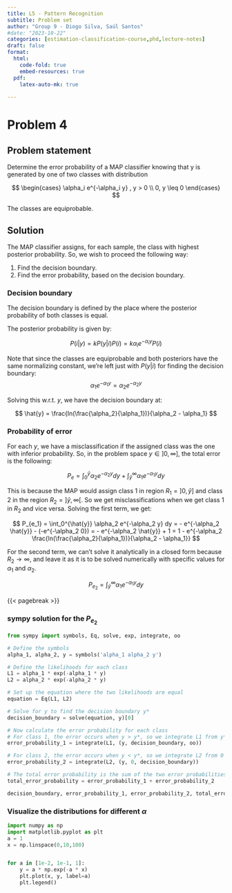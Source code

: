 ```yaml
---
title: L5 - Pattern Recognition
subtitle: Problem set
author: "Group 9 - Diogo Silva, Saúl Santos"
#date: "2023-10-22"
categories: [estimation-classification-course,phd,lecture-notes]
draft: false
format:
  html:
    code-fold: true
    embed-resources: true
  pdf:
    latex-auto-mk: true
  
---
```



# Problem 4

## Problem statement

Determine the error probability of a MAP classifier knowing that y is generated by one of two classes with distribution

$$
\begin{cases}
    \alpha_i e^{-\alpha_i y} , y > 0 \\
    0, y \leq 0
\end{cases}
$$

The classes are equiprobable.

## Solution

The MAP classifier assigns, for each sample, the class with highest posterior probability. So, we wish to proceed the following way:

1. Find the decision boundary.
2. Find the error probability, based on the decision boundary.

### Decision boundary

The decision boundary is defined by the place where the posterior probability of both classes is equal.

The posterior probability is given by:

$$
P(i|y) = k P(y|i) P(i) = k \alpha_i e^{-\alpha_i y} P(i)
$$

Note that since the classes are equiprobable and both posteriors have the same normalizing constant, we're left just with $P(y|i)$ for finding the decision boundary:
$$
\alpha_1 e^{-\alpha_1 y} = \alpha_2 e^{-\alpha_2 y}
$$

Solving this w.r.t. $y$, we have the decision boundary at:

$$
\hat{y} = \frac{ln(\frac{\alpha_2}{\alpha_1})}{\alpha_2 - \alpha_1}
$$

### Probability of error

For each $y$, we have a misclassification if the assigned class was the one with inferior probability. So, in the problem space $y \in ]0, \infty]$, the total error is the following:

$$
P_e = \int_0^{\hat{y}} \alpha_2 e^{-\alpha_2 y} dy + \int_{\hat{y}}^{\infty} \alpha_1 e^{-\alpha_1 y} dy
$$

This is because the MAP would assign class 1 in region $R_1= ]0, \hat{y}]$ and class 2 in the region $R_2=]\hat{y}, \infty[$. So we get misclassifications when we get class 1 in $R_2$ and vice versa.
Solving the first term, we get:

$$
P_{e_1} =
\int_0^{\hat{y}} \alpha_2 e^{-\alpha_2 y} dy =
- e^{-\alpha_2 \hat{y}} - (-e^{-\alpha_2 0}) =
- e^{-\alpha_2 \hat{y}} + 1 =
1 - e^{-\alpha_2 \frac{ln(\frac{\alpha_2}{\alpha_1})}{\alpha_2 - \alpha_1}}
$$

For the second term, we can't solve it analytically in a closed form because $R_2 \rightarrow \infty$, and leave it as it is to be solved numerically with specific values for $\alpha_1$ and $\alpha_2$.

$$
P_{e_2} =
\int_{\hat{y}}^{\infty} \alpha_1 e^{-\alpha_1 y} dy
$$

{{< pagebreak >}}


### sympy solution for the $P_{e_2}$

```python
from sympy import symbols, Eq, solve, exp, integrate, oo

# Define the symbols
alpha_1, alpha_2, y = symbols('alpha_1 alpha_2 y')

# Define the likelihoods for each class
L1 = alpha_1 * exp(-alpha_1 * y)
L2 = alpha_2 * exp(-alpha_2 * y)

# Set up the equation where the two likelihoods are equal
equation = Eq(L1, L2)

# Solve for y to find the decision boundary y*
decision_boundary = solve(equation, y)[0]

# Now calculate the error probability for each class
# For class 1, the error occurs when y > y*, so we integrate L1 from y* to infinity
error_probability_1 = integrate(L1, (y, decision_boundary, oo))

# For class 2, the error occurs when y < y*, so we integrate L2 from 0 to y*
error_probability_2 = integrate(L2, (y, 0, decision_boundary))

# The total error probability is the sum of the two error probabilities
total_error_probability = error_probability_1 + error_probability_2

decision_boundary, error_probability_1, error_probability_2, total_error_probability

```

### Visualize the distributions for different $\alpha$
```python
import numpy as np
import matplotlib.pyplot as plt
a = 1
x = np.linspace(0,10,100)


for a in [1e-2, 1e-1, 1]:
    y = a * np.exp(-a * x)
    plt.plot(x, y, label=a)
    plt.legend()
```

